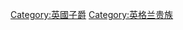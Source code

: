 {{Commonscat|Viscounts in the Peerage of England}}

[[Category:英國子爵|Category:英國子爵]]
[[Category:英格兰贵族|Category:英格兰贵族]]